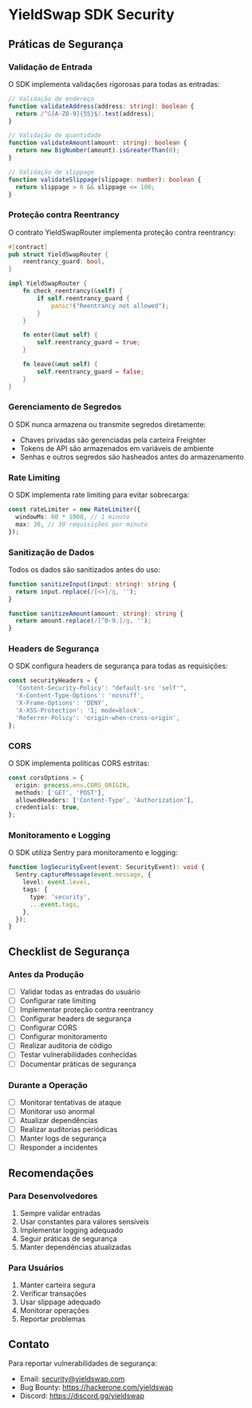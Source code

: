 
<Meta title="SDK/YieldSwap/Security" />

# YieldSwap SDK Security

## Práticas de Segurança

### Validação de Entrada

O SDK implementa validações rigorosas para todas as entradas:

```typescript
// Validação de endereço
function validateAddress(address: string): boolean {
  return /^G[A-Z0-9]{55}$/.test(address);
}

// Validação de quantidade
function validateAmount(amount: string): boolean {
  return new BigNumber(amount).isGreaterThan(0);
}

// Validação de slippage
function validateSlippage(slippage: number): boolean {
  return slippage > 0 && slippage <= 100;
}
```

### Proteção contra Reentrancy

O contrato YieldSwapRouter implementa proteção contra reentrancy:

```rust
#[contract]
pub struct YieldSwapRouter {
    reentrancy_guard: bool,
}

impl YieldSwapRouter {
    fn check_reentrancy(&self) {
        if self.reentrancy_guard {
            panic!("Reentrancy not allowed");
        }
    }

    fn enter(&mut self) {
        self.reentrancy_guard = true;
    }

    fn leave(&mut self) {
        self.reentrancy_guard = false;
    }
}
```

### Gerenciamento de Segredos

O SDK nunca armazena ou transmite segredos diretamente:

- Chaves privadas são gerenciadas pela carteira Freighter
- Tokens de API são armazenados em variáveis de ambiente
- Senhas e outros segredos são hasheados antes do armazenamento

### Rate Limiting

O SDK implementa rate limiting para evitar sobrecarga:

```typescript
const rateLimiter = new RateLimiter({
  windowMs: 60 * 1000, // 1 minuto
  max: 30, // 30 requisições por minuto
});
```

### Sanitização de Dados

Todos os dados são sanitizados antes do uso:

```typescript
function sanitizeInput(input: string): string {
  return input.replace(/[<>]/g, '');
}

function sanitizeAmount(amount: string): string {
  return amount.replace(/[^0-9.]/g, '');
}
```

### Headers de Segurança

O SDK configura headers de segurança para todas as requisições:

```typescript
const securityHeaders = {
  'Content-Security-Policy': "default-src 'self'",
  'X-Content-Type-Options': 'nosniff',
  'X-Frame-Options': 'DENY',
  'X-XSS-Protection': '1; mode=block',
  'Referrer-Policy': 'origin-when-cross-origin',
};
```

### CORS

O SDK implementa políticas CORS estritas:

```typescript
const corsOptions = {
  origin: process.env.CORS_ORIGIN,
  methods: ['GET', 'POST'],
  allowedHeaders: ['Content-Type', 'Authorization'],
  credentials: true,
};
```

### Monitoramento e Logging

O SDK utiliza Sentry para monitoramento e logging:

```typescript
function logSecurityEvent(event: SecurityEvent): void {
  Sentry.captureMessage(event.message, {
    level: event.level,
    tags: {
      type: 'security',
      ...event.tags,
    },
  });
}
```

## Checklist de Segurança

### Antes da Produção

- [ ] Validar todas as entradas do usuário
- [ ] Configurar rate limiting
- [ ] Implementar proteção contra reentrancy
- [ ] Configurar headers de segurança
- [ ] Configurar CORS
- [ ] Configurar monitoramento
- [ ] Realizar auditoria de código
- [ ] Testar vulnerabilidades conhecidas
- [ ] Documentar práticas de segurança

### Durante a Operação

- [ ] Monitorar tentativas de ataque
- [ ] Monitorar uso anormal
- [ ] Atualizar dependências
- [ ] Realizar auditorias periódicas
- [ ] Manter logs de segurança
- [ ] Responder a incidentes

## Recomendações

### Para Desenvolvedores

1. Sempre validar entradas
2. Usar constantes para valores sensíveis
3. Implementar logging adequado
4. Seguir práticas de segurança
5. Manter dependências atualizadas

### Para Usuários

1. Manter carteira segura
2. Verificar transações
3. Usar slippage adequado
4. Monitorar operações
5. Reportar problemas

## Contato

Para reportar vulnerabilidades de segurança:

- Email: security@yieldswap.com
- Bug Bounty: https://hackerone.com/yieldswap
- Discord: https://discord.gg/yieldswap 